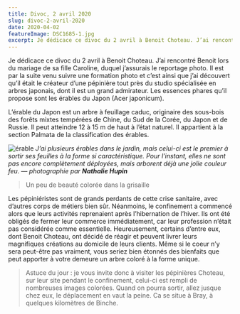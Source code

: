 ```yaml
---
title: Divoc, 2 avril 2020
slug: divoc-2-avril-2020
date: 2020-04-02
featureImage: DSC1685-1.jpg
excerpt: Je dédicace ce divoc du 2 avril à Benoit Choteau. J’ai rencontré Benoit lors du mariage de sa fille Caroline, duquel j’assurais le reportage photo...
---
```


Je dédicace ce divoc du 2 avril à Benoit Choteau. J’ai rencontré Benoit lors du mariage de sa fille Caroline, duquel j’assurais le reportage photo. Il est par la suite venu suivre une formation photo et c’est ainsi que j’ai découvert qu’il était le créateur d’une pépinière tout près du studio spécialisée en arbres japonais, dont il est un grand admirateur. Les essences phares qu’il propose sont les érables du Japon (Acer japonicum).

L’érable du Japon est un arbre à feuillage caduc, originaire des sous-bois des forêts mixtes tempérées de Chine, du Sud de la Corée, du Japon et de Russie. Il peut atteindre 12 à 15 m de haut à l’état naturel. Il appartient à la section Palmata de la classification des érables.

![érable](DSC1685-1.jpg)
_J’ai plusieurs érables dans le jardin, mais celui-ci est le premier à sortir ses feuilles à la forme si caractéristique. Pour l’instant, elles ne sont pas encore complètement déployées, mais arborent déjà une jolie couleur feu. — photographie par **Nathalie Hupin**_

> Un peu de beauté colorée dans la grisaille

Les pépiniéristes sont de grands perdants de cette crise sanitaire, avec d’autres corps de métiers bien sûr. Néanmoins, le confinement a commencé alors que leurs activités reprenaient après l’hibernation de l’hiver. Ils ont été obligés de fermer leur commerce immédiatement, car leur profession n’était pas considérée comme essentielle. Heureusement, certains d’entre eux, dont Benoit Choteau, ont décidé de réagir et peuvent livrer leurs magnifiques créations au domicile de leurs clients. Même si le coeur n’y sera peut-être pas vraiment, vous seriez bien étonnés des bienfaits que peut apporter à votre demeure un arbre coloré à la forme unique.

> Astuce du jour : je vous invite donc à visiter les pépinières Choteau, sur leur site pendant le confinement, celui-ci est rempli de nombreuses images colorées. Quand on pourra sortir, allez jusque chez eux, le déplacement en vaut la peine. Ca se situe à Bray, à quelques kilomètres de Binche.
